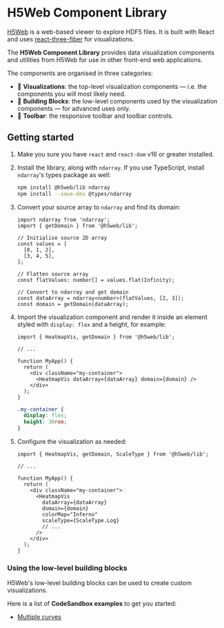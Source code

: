 <Meta title="Getting started" />

# H5Web Component Library

[H5Web](https://github.com/silx-kit/h5web) is a web-based viewer to explore HDF5 files. It is built with React and uses
[react-three-fiber](https://github.com/react-spring/react-three-fiber) for visualizations.

The **H5Web Component Library** provides data visualization components and utilities from H5Web for use in other front-end web applications.

The components are organised in three categories:

- 🎨 **Visualizations**: the top-level visualization components — i.e. the components you will most likely need.
- 🧱 **Building Blocks**: the low-level components used by the visualization components — for advanced uses only.
- 🧰 **Toolbar**: the responsive toolbar and toolbar controls.

## Getting started

1. Make you sure you have `react` and `react-dom` v16 or greater installed.
1. Install the library, along with `ndarray`. If you use TypeScript, install `ndarray`'s types package as well:

   ```bash
   npm install @h5web/lib ndarray
   npm install --save-dev @types/ndarray
   ```

1. Convert your source array to `ndarray` and find its domain:

   ```tsx
   import ndarray from 'ndarray';
   import { getDomain } from '@h5web/lib';

   // Initialise source 2D array
   const values = [
     [0, 1, 2],
     [3, 4, 5],
   ];

   // Flatten source array
   const flatValues: number[] = values.flat(Infinity);

   // Convert to ndarray and get domain
   const dataArray = ndarray<number>(flatValues, [2, 3]);
   const domain = getDomain(dataArray);
   ```

1. Import the visualization component and render it inside an element styled with `display: flex` and a height, for example:

   ```tsx
   import { HeatmapVis, getDomain } from '@h5web/lib';

   // ...

   function MyApp() {
     return (
       <div className="my-container">
         <HeatmapVis dataArray={dataArray} domain={domain} />
       </div>
     );
   }
   ```

   ```css
   .my-container {
     display: flex;
     height: 30rem;
   }
   ```

1. Configure the visualization as needed:

   ```tsx
   import { HeatmapVis, getDomain, ScaleType } from '@h5web/lib';

   // ...

   function MyApp() {
     return (
       <div className="my-container">
         <HeatmapVis
           dataArray={dataArray}
           domain={domain}
           colorMap="Inferno"
           scaleType={ScaleType.Log}
           // ...
         />
       </div>
     );
   }
   ```

### Using the low-level building blocks

H5Web's low-level building blocks can be used to create custom visualizations.

Here is a list of **CodeSandbox examples** to get you started:

- [Multiple curves](https://codesandbox.io/s/h5webmultiple-curves-kwkli?file=/src/App.tsx)
